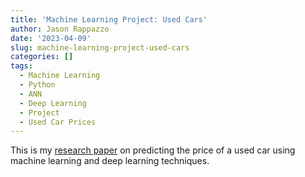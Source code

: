```yaml
---
title: 'Machine Learning Project: Used Cars'
author: Jason Rappazzo
date: '2023-04-09'
slug: machine-learning-project-used-cars
categories: []
tags:
  - Machine Learning
  - Python
  - ANN
  - Deep Learning
  - Project
  - Used Car Prices
---
```

This is my [research paper](\Paper.pdf) on predicting the price of a used car using machine learning and deep learning techniques.



